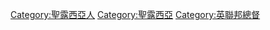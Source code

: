 {{Catnav|頁面分類|各種主題的頁面分類|按國家分類|各國人物|聖露西亞人}}
{{Catnav|頁面分類|人物|各國人物|聖露西亞人}}

[[Category:聖露西亞人|Category:聖露西亞人]]
[[Category:聖露西亞|Category:聖露西亞]]
[[Category:英聯邦總督|Category:英聯邦總督]]